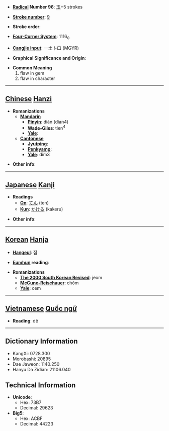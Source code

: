 * '''[[Wiktionary:Chinese radical index| Radical]] Number 96''': [[Wiktionary:Chinese radical index 玉|玉]]+5 strokes

* '''[[Wiktionary:Chinese total strokes index|Stroke number]]''': [[Wiktionary:Chinese total strokes index 9|9]]

* '''Stroke order''': 

* '''[[Wiktionary:Chinese four corner index|Four-Corner System]]''': 1116<sub>0</sub>

* '''[[Wiktionary:Chinese Cangjie index|Cangjie input]]''': 一土卜口 (MGYR)

* '''Graphical Significance and Origin''': 

* '''Common Meaning'''
*#flaw in gem
*# flaw in character


----

== [[Chinese]] [[Hanzi]] ==

* '''Romanizations'''
** '''[[Mandarin]]'''
*** '''[[Pinyin]]''': diàn (dian4)
*** '''[[Wade-Giles]]''': tien<sup>4</sup>
*** '''[[Yale]]''': 
** '''[[Cantonese]]'''
*** '''[[Jyutping]]''':
*** '''[[Penkyamp]]''': 
*** '''[[Yale]]''': dim3

* '''Other info''': 

----

== [[Japanese]] [[Kanji]] ==

* '''Readings'''
** '''[[On]]''': [[てん]] (ten)
** '''[[Kun]]''': [[かける]] (kakeru)

* '''Other info''':  

----

== [[Korean]] [[Hanja]] ==

* '''[[Hangeul]]''': 점

* '''[[Eumhun]] reading''': 

* '''Romanizations'''
** '''[[The 2000 South Korean Revised Romanization|The 2000 South Korean Revised]]''': jeom
** '''[[McCune-Reischauer]]''': chŏm
** '''[[Yale]]''': cem


----

== [[Vietnamese]] [[Quốc ngữ]] ==

* '''Reading''': dẽ

----

== Dictionary Information ==

* KangXi: 0728.300
* Morobashi: 20895
* Dae Jaweon: 1140.250
* Hanyu Da Zidian: 21106.040

== Technical Information ==

* '''Unicode''':
** Hex: 73B7
** Decimal: 29623
* '''Big5''':
** Hex: ACBF
** Decimal: 44223